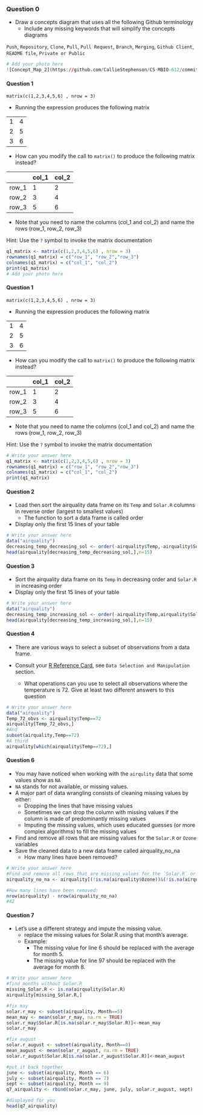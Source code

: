 ### Question 0

*  Draw a concepts diagram that uses all the following Github terminology 
   * Include any missing keywords that will simplify the concepts diagrams 


`Push`, `Repository`, `Clone`, `Pull`, `Pull Request`, `Branch`, `Merging`, `Github Client`, `README file`, `Private or Public`

```r
# Add your photo here
![Concept_Map_2](https://github.com/CallieStephenson/CS-MBIO-612/commit/3b3e50b929e45d4fccff00d476f9e05824a44eca)

```

#### Question 1

`matrix(c(1,2,3,4,5,6) , nrow = 3)`

* Running the expression produces the following matrix

|  |  |
|---|---|
| 1 | 4 |
| 2 | 5 |
| 3 | 6 |

* How can you modify the call to `matrix()` to produce the following matrix instead?

|   | col_1 |  col_2 |
| --- |---|---|
| row_1 | 1 | 2 |
| row_2 | 3 | 4 |
| row_3 | 5 | 6 |

* Note that you need to name the columns (col_1 and col_2) and name the rows (row_1, row_2, row_3)

Hint: Use the `?` symbol to invoke the matrix documentation

```r
q1_matrix <- matrix(c(1,2,3,4,5,6) , nrow = 3)
rownames(q1_matrix) = c("row_1", "row_2","row_3")
colnames(q1_matrix) = c("col_1", "col_2")
print(q1_matrix)
# Add your photo here
```

#### Question 1

`matrix(c(1,2,3,4,5,6) , nrow = 3)`

* Running the expression produces the following matrix

|  |  |
|---|---|
| 1 | 4 |
| 2 | 5 |
| 3 | 6 |

* How can you modify the call to `matrix()` to produce the following matrix instead?

|   | col_1 |  col_2 |
| --- |---|---|
| row_1 | 1 | 2 |
| row_2 | 3 | 4 |
| row_3 | 5 | 6 |

* Note that you need to name the columns (col_1 and col_2) and name the rows (row_1, row_2, row_3)

Hint: Use the `?` symbol to invoke the matrix documentation

```r
# Write your answer here
q1_matrix <- matrix(c(1,2,3,4,5,6) , nrow = 3)
rownames(q1_matrix) = c("row_1", "row_2","row_3")
colnames(q1_matrix) = c("col_1", "col_2")
print(q1_matrix)
```

#### Question 2

* Load then sort the airquality data frame on its `Temp` and `Solar.R` columns in reverse order (largest to smallest values)
  * The function to sort a data frame is called order
* Display only the first 15 lines of your table

```r
# Write your answer here
data("airquality")
decreasing_temp_decreasing_sol <- order(-airquality$Temp,-airquality$Solar.R)
head(airquality[decreasing_temp_decreasing_sol,],n=15)
```

#### Question 3

* Sort the airquality data frame on its `Temp` in decreasing order and `Solar.R` in increasing order
* Display only the first 15 lines of your table

```r
# Write your answer here
data("airquality")
decreasing_temp_increasing_sol <- order(-airquality$Temp,airquality$Solar.R)
head(airquality[decreasing_temp_increasing_sol,],n=15)
```

#### Question 4

* There are various ways to select a subset of observations from a data frame.

* Consult your [R Reference Card](https://cran.r-project.org/doc/contrib/Baggott-refcard-v2.pdf), see `Data Selection and Manipulation` section.
  * What operations can you use to select all observations where the temperature is 72. Give at least two different answers to this question


```r
# Write your answer here
data("airquality")
Temp_72_obvs <- airquality$Temp==72
airquality[Temp_72_obvs,]
#And
subset(airquality,Temp==72)
#A third
airquality[which(airquality$Temp==72),]

```

#### Question 6

* You may have noticed when working with the `airqulity` data that some values show as `NA`
 * `NA` stands for not available, or missing values.
* A major part of data wrangling consists of cleaning missing values by either:
  * Dropping the lines that have missing values
   * Sometimes we can drop the column with missing values if the column is made of predominantly missing values
  * Imputing the missing values, which uses educated guesses (or more complex algorithms) to fill the missing values
  
* Find and remove all rows that are missing values for the `Solar.R` or `Ozone` variables
* Save the cleaned data to a new data frame called airquality_no_na
  * How many lines have been removed?

```r
# Write your answer here
#Find and remove all rows that are missing values for the `Solar.R` or `Ozone` variables:
airquality_no_na <- airquality[(!is.na(airquality$Ozone))&(!is.na(airquality$Solar.R)),]

#How many lines have been removed:
nrow(airquality) - nrow(airquality_no_na)
#42
```

#### Question 7
* Let's use a different strategy and impute the missing value.
  * replace the missing values for Solar.R using that month's average.
  * Example:
    * The missing value for line 6 should be replaced with the average for month 5.
    * The missing value for line 97 should be replaced with the average for month 8.

```r
# Write your answer here
#find months without Solar.R
missing_Solar.R <- is.na(airquality$Solar.R)
airquality[missing_Solar.R,]

#fix may
solar.r_may <- subset(airquality, Month==5)
mean_may <- mean(solar_r_may, na.rm = TRUE)
solar.r_may$Solar.R[is.na(solar.r_may$Solar.R)]<-mean_may
solar.r_may

#fix august
solar.r_august <- subset(airquality, Month==8)
mean_august <- mean(solar_r_august, na.rm = TRUE)
solar.r_august$Solar.R[is.na(solar.r_august$Solar.R)]<-mean_august

#put it back together
june <- subset(airquality, Month == 6)
july <- subset(airquality, Month == 7)
sept <- subset(airquality, Month == 9)
q7_airquality <- rbind(solar.r_may, june, july, solar.r_august, sept)

#displayed for you
head(q7_airquality)


```

